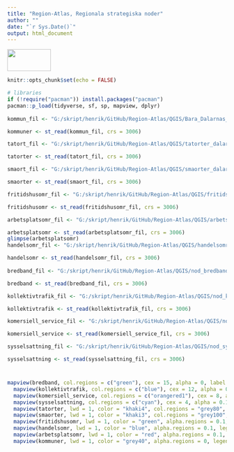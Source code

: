 ```yaml
---
title: "Region-Atlas, Regionala strategiska noder"
author: ""
date: "`r Sys.Date()`"
output: html_document
---
```

:::{#header}
<img src="logo_liggande_platta_farg.png" height="50" width="100" margin="0 auto"/>
:::

```r
knitr::opts_chunk$set(echo = FALSE)
```


```r

# libraries
if (!require("pacman")) install.packages("pacman")
pacman::p_load(tidyverse, sf, sp, mapview, dplyr)
               
kommun_fil <- "G:/skript/henrik/GitHub/Region-Atlas/QGIS/Bara_Dalarnas_kommuner_SCB_07.shp"

kommuner <- st_read(kommun_fil, crs = 3006)

tatort_fil <- "G:/skript/henrik/GitHub/Region-Atlas/QGIS/tatorter_dalarna.gpkg"

tatorter <- st_read(tatort_fil, crs = 3006)

smaort_fil <- "G:/skript/henrik/GitHub/Region-Atlas/QGIS/smaorter_dalarna.gpkg"

smaorter <- st_read(smaort_fil, crs = 3006)

fritidshusomr_fil <- "G:/skript/henrik/GitHub/Region-Atlas/QGIS/fritidshusomr_dalarna.gpkg"

fritidshusomr <- st_read(fritidshusomr_fil, crs = 3006)

arbetsplatsomr_fil <- "G:/skript/henrik/GitHub/Region-Atlas/QGIS/arbetsplatsomr_dalarna.gpkg"

arbetsplatsomr <- st_read(arbetsplatsomr_fil, crs = 3006)
glimpse(arbetsplatsomr)
handelsomr_fil <- "G:/skript/henrik/GitHub/Region-Atlas/QGIS/handelsomr_dalarna.gpkg"

handelsomr <- st_read(handelsomr_fil, crs = 3006)
  
bredband_fil <- "G:/skript/henrik/GitHub/Region-Atlas/QGIS/nod_bredband.gpkg"

bredband <- st_read(bredband_fil, crs = 3006)

kollektivtrafik_fil <- "G:/skript/henrik/GitHub/Region-Atlas/QGIS/nod_kollektivtrafik.gpkg"

kollektivtrafik <- st_read(kollektivtrafik_fil, crs = 3006)

komersiell_service_fil <- "G:/skript/henrik/GitHub/Region-Atlas/QGIS/nod_komersiell_service.gpkg"

komersiell_service <- st_read(komersiell_service_fil, crs = 3006)

sysselsattning_fil <- "G:/skript/henrik/GitHub/Region-Atlas/QGIS/nod_sysselsattning.gpkg"

sysselsattning <- st_read(sysselsattning_fil, crs = 3006)
```

#

```r
mapview(bredband, col.regions = c("green"), cex = 15, alpha = 0, label = "perc_hom_pass")+
  mapview(kollektivtrafik, col.regions = c("blue"), cex = 12, alpha = 0)+
  mapview(komersiell_service, col.regions = c("orangered1"), cex = 8, alpha = 0)+
  mapview(sysselsattning, col.regions = c("cyan"), cex = 4, alpha = 0.1)+
  mapview(tatorter, lwd = 1, color = "khaki4", col.regions = "grey80", alpha.regions = 0.1, legend = FALSE, label = "TATORT", homebutton = FALSE)+
  mapview(smaorter, lwd = 1, color = "khaki3", col.regions = "grey100", alpha.regions = 0.1, legend = FALSE, label = "BEF", homebutton = FALSE)+
  mapview(fritidshusomr, lwd = 1, color = "green", alpha.regions = 0.1, legend = FALSE, homebutton = FALSE)+
  mapview(handelsomr, lwd = 1, color = "blue", alpha.regions = 0.1, legend = FALSE, homebutton = FALSE)+
  mapview(arbetsplatsomr, lwd = 1, color = "red", alpha.regions = 0.1, legend = FALSE, label = "ARBETSPLOM", homebutton = FALSE)+
  mapview(kommuner, lwd = 1, color = "grey40", alpha.regions = 0, legend = FALSE, homebutton = FALSE)
```

